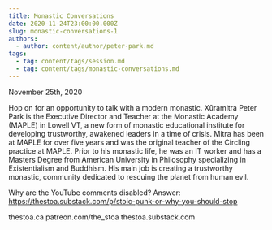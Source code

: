 ```yaml
---
title: Monastic Conversations
date: 2020-11-24T23:00:00.000Z
slug: monastic-conversations-1
authors:
  - author: content/author/peter-park.md
tags:
  - tag: content/tags/session.md
  - tag: content/tags/monastic-conversations.md
---
```


November 25th, 2020

Hop on for an opportunity to talk with a modern monastic. Xūramitra Peter Park is the Executive Director and Teacher at the Monastic Academy (MAPLE) in Lowell VT, a new form of monastic educational institute for developing trustworthy, awakened leaders in a time of crisis. Mitra has been at MAPLE for over five years and was the original teacher of the Circling practice at MAPLE. Prior to his monastic life, he was an IT worker and has a Masters Degree from American University in Philosophy specializing in Existentialism and Buddhism. His main job is creating a trustworthy monastic, community dedicated to rescuing the planet from human evil.

Why are the YouTube comments disabled? Answer: https://thestoa.substack.com/p/stoic-punk-or-why-you-should-stop

thestoa.ca
patreon.com/the_stoa
thestoa.substack.com
